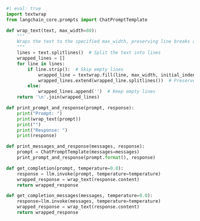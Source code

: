 
```python
#| eval: true
import textwrap
from langchain_core.prompts import ChatPromptTemplate

def wrap_text(text, max_width=80):
    """
    Wraps the text to the specified max_width, preserving line breaks and formatting.
    """
    lines = text.splitlines()  # Split the text into lines
    wrapped_lines = []
    for line in lines:
        if line.strip():  # Skip empty lines
            wrapped_line = textwrap.fill(line, max_width, initial_indent='', subsequent_indent='')
            wrapped_lines.extend(wrapped_line.splitlines())  # Preserve line breaks
        else:
            wrapped_lines.append('')  # Keep empty lines
    return '\n'.join(wrapped_lines)

def print_prompt_and_response(prompt, response):
    print("Prompt: ")
    print(wrap_text(prompt))
    print("")
    print("Response: ")
    print(response)

def print_messages_and_response(messages, response):
    prompt = ChatPromptTemplate(messages=messages)
    print_prompt_and_response(prompt.format(), response)

def get_completion(prompt, temperature=0.0):
    response = llm.invoke(prompt, temperature=temperature)
    wrapped_response = wrap_text(response.content)
    return wrapped_response

def get_completion_messages(messages, temperature=0.0):
    response=llm.invoke(messages, temperature=temperature)
    wrapped_response = wrap_text(response.content)
    return wrapped_response
```

